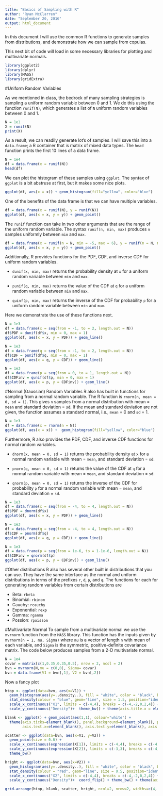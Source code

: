 ---
title: "Basics of Sampling with R"
author: "Ryan McClarren"
date: "September 20, 2016"
output: html_document
---

In this document I will use the common R functions to generate samples from distributions, and demonstrate how we can sample from copulas.

This next bit of code will load in some necessary libraries for plotting and multivariate normals.
```{r, warning=FALSE,results='hide',message=FALSE}
library(ggplot2)
library(dplyr)
library(MASS)
library(gridExtra)
```

#Uniform Random Variables

As we mentioned in class, the bedrock of many sampling strategies is sampling a uniform random variable between 0 and 1. We do this using the function `runif(N)`, which generates a list of `N` uniform random variables between 0 and 1.

```{r}
N = 1e1
X = runif(N)
print(X)
```

As a result, we can readily generate lot's of samples. I will save this into a `data.frame`; a R container that is matrix of mixed data types. The `head` function prints the first 10 lines of a data frame.
```{r}
N = 1e4
df = data.frame(x = runif(N))
head(df)
```

We can plot the histogram of these samples using `ggplot`.  The syntax of `ggplot` is a bit abstruse at first, but it makes some nice plots.
```{r}
ggplot(df, aes(x = x)) + geom_histogram(fill="yellow", color="blue")
```

One of the benefits of the data frame is that we can have multiple variables.
```{r}
df = data.frame(x = runif(N), y = runif(N))
ggplot(df, aes(x = x, y = y)) + geom_point()
```

The `runif` function can take in two other arguments that are the range of the uniform random variable. The syntax `runif(n, min, max)` produces `n` samples uniformly between `min` and `max`.
```{r}
df = data.frame(x = runif(n = N, min = -5, max = 6), y = runif(n = N, min = 2, max = 3))
ggplot(df, aes(x = x, y = y)) + geom_point()
```

Additionally, R provides functions for the PDF, CDF, and inverse CDF for uniform random variables.

* `dunif(x, min, max)` returns the probability density at `x` for a uniform random variable between `min` and `max`.

* `punif(q, min, max)` returns the value of the CDF at `q` for a uniform random variable between `min` and `max`.

* `quinf(p, min, max)` returns the inverse of the CDF for probability `p` for a uniform random variable between `min` and `max`.

Here we demonstrate the use of these functions next.
```{r}
N = 1e3
df = data.frame(x = seq(from = -1, to = 2, length.out = N))
df$PDF = dunif(df$x, min = 0, max = 1)
ggplot(df, aes(x = x, y = PDF)) + geom_line()
```

```{r}
N = 1e3
df = data.frame(q = seq(from = -1, to = 2, length.out = N))
df$CDF = punif(df$q, min = 0, max = 1)
ggplot(df, aes(x = q, y = CDF)) + geom_line()
```

```{r}
N = 1e3
df = data.frame(p = seq(from = 0, to = 1, length.out = N))
df$CDFinv = qunif(df$p, min = 0, max = 1)
ggplot(df, aes(x = p, y = CDFinv)) + geom_line()
```

#Normal (Gaussian) Random Variables
R also has built in functions for sampling from a normal random variable.  The R function is `rnorm(n, mean = 0, sd = 1)`. This gives `n` samples from a normal distribution with mean = `mean` and standard deviation = `sd`.  If the mean and standard deviation are not given, the function assumes a standard normal, i.e., `mean` = 0 and `sd` = 1.

```{r}
N = 1e3
df = data.frame(x = rnorm(n = N))
ggplot(df, aes(x = x)) +  geom_histogram(fill="yellow", color="blue")
```

Furthermore, R also provides the PDF, CDF, and inverse CDF functions for normal random variables.

* `dnorm(x, mean = 0, sd = 1)` returns the probability density at `x` for a normal random variable with mean = `mean`, and standard deviation = `sd`.

* `pnorm(q, mean = 0, sd = 1)` returns the value of the CDF at `q` for a normal random variable with mean = `mean`, and standard deviation = `sd`.

* `qnorm(p, mean = 0, sd = 1)` returns the inverse of the CDF for probability `p` for a normal random variable with mean = `mean`, and standard deviation = `sd`.

```{r}
N = 1e3
df = data.frame(x = seq(from = -4, to = 4, length.out = N))
df$PDF = dnorm(df$x)
ggplot(df, aes(x = x, y = PDF)) + geom_line()
```

```{r}
N = 1e3
df = data.frame(q = seq(from = -4, to = 4, length.out = N))
df$CDF = pnorm(df$q)
ggplot(df, aes(x = q, y = CDF)) + geom_line()
```

```{r}
N = 1e3
df = data.frame(p = seq(from = 1e-6, to = 1-1e-6, length.out = N))
df$CDFinv = qnorm(df$p)
ggplot(df, aes(x = p, y = CDFinv)) + geom_line()
```

#Other distributions
R also has several other built in distributions that you can use. They have the same interface as the normal and uniform distributions in terms of the prefixes `r`, `d`, `p`, and `q`. The functions for each for generating random variables from certain distributions are

* Beta: `rbeta`
* Binomial: `rbinom`
* Cauchy: `rcauchy`
* Exponential: `rexp`
* Gamma: `rgamma`
* Possion: `rpoisson`

#Multivariate Normal
To sample from a multivariate normal we use the `mvrnorm` function from the `MASS` library. This function has the inputs given by `mvrnorm(n = 1, mu, Sigma)` where `mu` is a vector of length `n` with mean of each variable, and `Sigma` is the symmetric, positive-definite covariance matrix.  The code below produces samples from a 2-D multivariate normal.

```{r}
N = 1e4
covar = matrix(c(1,0.35,0.35,0.5), nrow = 2, ncol = 2)
bvn = mvrnorm(N,mu = c(0,0), Sigma= covar)
bvn = data.frame(V1 = bvn[,1], V2 = bvn[,2])
```

Now a fancy plot
```{r, warning=FALSE}
htop <- ggplot(data=bvn, aes(x=V1)) + 
  geom_histogram(aes(y=..density..), fill = "white", color = "black", binwidth = 0.5) + 
  stat_density(colour = "blue", geom="line", size = 1.5, position="identity", show_guide=FALSE) +
  scale_x_continuous("X1", limits = c(-4,4), breaks = c(-4,-2,0,2,4)) + 
  scale_y_continuous("Density")+  theme_bw() + theme(axis.title.x = element_blank())

blank <- ggplot() + geom_point(aes(1,1), colour="white") +
  theme(axis.ticks=element_blank(), panel.background=element_blank(), panel.grid=element_blank(),
        axis.text.x=element_blank(), axis.text.y=element_blank(), axis.title.x=element_blank(), axis.title.y=element_blank())

scatter <- ggplot(data=bvn, aes(x=V1, y=V2)) + 
  geom_point(size = 0.6) +
  scale_x_continuous(expression(X[1]), limits = c(-4,4), breaks = c(-4,-2,0,2,4)) + 
  scale_y_continuous(expression(X[2]), limits = c(-3,3), breaks = c(-4,-2,0,2,4)) + 
  theme_bw()

hright <- ggplot(data=bvn, aes(x=V2)) + 
  geom_histogram(aes(y=..density..), fill = "white", color = "black", binwidth = 0.25) + 
  stat_density(colour = "red", geom="line", size = 0.5, position="identity", show_guide=FALSE) +
  scale_x_continuous("X2", limits = c(-4,4), breaks = c(-4,-2,0,2,4)) + 
  scale_y_continuous("Density")+  coord_flip() + theme_bw() + theme(axis.title.y = element_blank())

grid.arrange(htop, blank, scatter, hright, ncol=2, nrow=2, widths=c(4, 1), heights=c(1, 4))

```

